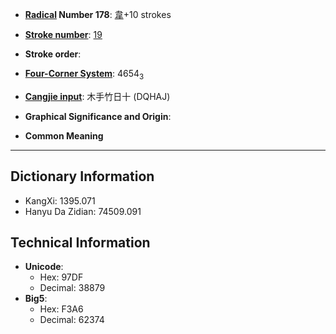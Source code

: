 * '''[[Wiktionary:Chinese radical index| Radical]] Number 178''': [[Wiktionary:Chinese radical index 韋|韋]]+10 strokes

* '''[[Wiktionary:Chinese total strokes index|Stroke number]]''': [[Wiktionary:Chinese total strokes index 19|19]]

* '''Stroke order''': 

* '''[[Wiktionary:Chinese four corner index|Four-Corner System]]''': 4654<sub>3</sub>

* '''[[Wiktionary:Chinese Cangjie index|Cangjie input]]''': 木手竹日十 (DQHAJ)

* '''Graphical Significance and Origin''': 

* '''Common Meaning'''

----

== Dictionary Information ==

* KangXi: 1395.071
* Hanyu Da Zidian: 74509.091

== Technical Information ==

* '''Unicode''':
** Hex: 97DF
** Decimal: 38879
* '''Big5''':
** Hex: F3A6
** Decimal: 62374